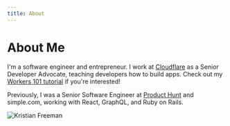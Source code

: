 ```yaml
---
title: About
---
```


# About Me

I'm a software engineer and entrepreneur. I work at [Cloudflare](https://cloudflare.com) as a Senior Developer Advocate, teaching developers how to build apps. Check out my [Workers 101 tutorial](https://www.youtube.com/watch?v=H7Qe96fqg1M) if you're interested!

Previously, I was a Senior Software Engineer at [Product Hunt](https://producthunt.com) and simple.com, working with React, GraphQL, and Ruby on Rails.

<Image
  src={Kristian}
  alt="Kristian Freeman"
  width={250}
  height={250}
  class="rounded-md"
/>



